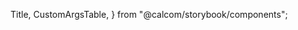 

Title,
CustomArgsTable,
} from "@calcom/storybook/components";


<Meta title="UI/Calendar" component="calendar" />

<Title title="Calendar" suffix="Brief" subtitle="Version 2.0 — Last Update: 22 Aug 2022" />

## Props

The Args Table below shows you a breakdown of what props can be passed into the Calendar component. All props should have a description to make it self explanatory to see what is going on.

<CustomArgsTable of="calendar" />

## Example

There will be a few examples of how to use the Calendar component to show different usecases.

  <TooltipProvider>
    <Calendar {...args} />
  </TooltipProvider>
);

<Canvas>
  <Story
    name="Customising Start Hour and EndHour"
    argTypes={{
      startHour: {
        control: { type: "number", min: 0, max: 23, step: 1 },
      },
      endHour: {
        control: { type: "number", min: 0, max: 23, step: 1 },
      },
    }}
    args={{
      sortEvents: true,
      startHour: 8,
      endHour: 20,
      events: events,
      hoverEventDuration: 0,
      blockingDates: blockingDates,
    }}>
    {Template.bind({})}
  </Story>
</Canvas>

<Canvas>
  <Story
    name="Onclick Handlers"
    args={{
      startHour: 8,
      endHour: 17,
      hoverEventDuration: 30,
    }}
    argTypes={{
      startHour: {
        control: { type: "number", min: 0, max: 23, step: 1 },
      },
      endHour: {
        control: { type: "number", min: 0, max: 23, step: 1 },
      },
      hoverEventDuration: {
        control: { type: "number", min: 0, max: 60, step: 1 },
      },
    }}>
    {({ ...args }) => (
      <TooltipProvider>
        <Calendar
          {...args}
          events={events}
          onEventClick={(e) => alert(e.title)}
          onEmptyCellClick={(date) => alert(date.toString())}
          sortEvents
        />
      </TooltipProvider>
    )}
  </Story>
</Canvas>
